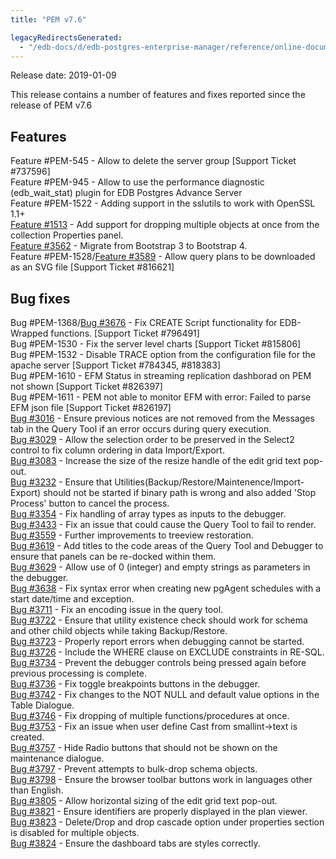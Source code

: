 ```yaml
---
title: "PEM v7.6"

legacyRedirectsGenerated:
  - "/edb-docs/d/edb-postgres-enterprise-manager/reference/online-documentation/8.0/pem_release_notes_7_6.html"
---
```


Release date: 2019-01-09

This release contains a number of features and fixes reported since the release of PEM v7.6

## Features

Feature #PEM-545 - Allow to delete the server group \[Support Ticket #737596]  
Feature #PEM-945 - Allow to use the performance diagnostic (edb_wait_stat) plugin for EDB Postgres Advance Server  
Feature #PEM-1522 - Adding support in the sslutils to work with OpenSSL 1.1+  
[Feature #1513](https://redmine.postgresql.org/issues/1513) - Add support for dropping multiple objects at once from the collection Properties panel.  
[Feature #3562](https://redmine.postgresql.org/issues/3562) - Migrate from Bootstrap 3 to Bootstrap 4.  
Feature #PEM-1528/[Feature #3589](https://redmine.postgresql.org/issues/3589) - Allow query plans to be downloaded as an SVG file \[Support Ticket #816621]

## Bug fixes

Bug #PEM-1368/[Bug #3676](https://redmine.postgresql.org/issues/3676) - Fix CREATE Script functionality for EDB-Wrapped functions. \[Support Ticket #796491]  
Bug #PEM-1530 - Fix the server level charts \[Support Ticket #815806]  
Bug #PEM-1532 - Disable TRACE option from the configuration file for the apache server \[Support Ticket #784345, #818383]  
Bug #PEM-1610 - EFM Status in streaming replication dashborad on PEM not shown \[Support Ticket #826397]  
Bug #PEM-1611 - PEM not able to monitor EFM with error: Failed to parse EFM json file \[Support Ticket #826197]  
[Bug #3016](https://redmine.postgresql.org/issues/3016) - Ensure previous notices are not removed from the Messages tab in the Query Tool if an error occurs during query execution.  
[Bug #3029](https://redmine.postgresql.org/issues/3029) - Allow the selection order to be preserved in the Select2 control to fix column ordering in data Import/Export.  
[Bug #3083](https://redmine.postgresql.org/issues/3083) - Increase the size of the resize handle of the edit grid text pop-out.  
[Bug #3232](https://redmine.postgresql.org/issues/3232) - Ensure that Utilities(Backup/Restore/Maintenence/Import-Export) should not be started if binary path is wrong and also added 'Stop Process' button to cancel the process.  
[Bug #3354](https://redmine.postgresql.org/issues/3354) - Fix handling of array types as inputs to the debugger.  
[Bug #3433](https://redmine.postgresql.org/issues/3433) - Fix an issue that could cause the Query Tool to fail to render.  
[Bug #3559](https://redmine.postgresql.org/issues/3559) - Further improvements to treeview restoration.  
[Bug #3619](https://redmine.postgresql.org/issues/3619) - Add titles to the code areas of the Query Tool and Debugger to ensure that panels can be re-docked within them.  
[Bug #3629](https://redmine.postgresql.org/issues/3629) - Allow use of 0 (integer) and empty strings as parameters in the debugger.  
[Bug #3638](https://redmine.postgresql.org/issues/3638) - Fix syntax error when creating new pgAgent schedules with a start date/time and exception.  
[Bug #3711](https://redmine.postgresql.org/issues/3711) - Fix an encoding issue in the query tool.  
[Bug #3722](https://redmine.postgresql.org/issues/3722) - Ensure that utility existence check should work for schema and other child objects while taking Backup/Restore.  
[Bug #3723](https://redmine.postgresql.org/issues/3723) - Properly report errors when debugging cannot be started.  
[Bug #3726](https://redmine.postgresql.org/issues/3726) - Include the WHERE clause on EXCLUDE constraints in RE-SQL.  
[Bug #3734](https://redmine.postgresql.org/issues/3734) - Prevent the debugger controls being pressed again before previous processing is complete.  
[Bug #3736](https://redmine.postgresql.org/issues/3736) - Fix toggle breakpoints buttons in the debugger.  
[Bug #3742](https://redmine.postgresql.org/issues/3742) - Fix changes to the NOT NULL and default value options in the Table Dialogue.  
[Bug #3746](https://redmine.postgresql.org/issues/3746) - Fix dropping of multiple functions/procedures at once.  
[Bug #3753](https://redmine.postgresql.org/issues/3753) - Fix an issue when user define Cast from smallint->text is created.  
[Bug #3757](https://redmine.postgresql.org/issues/3757) - Hide Radio buttons that should not be shown on the maintenance dialogue.  
[Bug #3797](https://redmine.postgresql.org/issues/3797) - Prevent attempts to bulk-drop schema objects.  
[Bug #3798](https://redmine.postgresql.org/issues/3798) - Ensure the browser toolbar buttons work in languages other than English.  
[Bug #3805](https://redmine.postgresql.org/issues/3805) - Allow horizontal sizing of the edit grid text pop-out.  
[Bug #3821](https://redmine.postgresql.org/issues/3821) - Ensure identifiers are properly displayed in the plan viewer.  
[Bug #3823](https://redmine.postgresql.org/issues/3823) - Delete/Drop and drop cascade option under properties section is disabled for multiple objects.  
[Bug #3824](https://redmine.postgresql.org/issues/3824) - Ensure the dashboard tabs are styles correctly.
